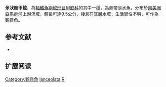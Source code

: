 {{Speciesbox
| name = 矛狀銼甲鯰
| image =  
| image_width = 250px
| image_caption = 
| status = NE
| status_system = IUCN3.1
| genus = Rineloricaria
| species = lanceolata
| authority = [[Günther|Günther]], 1868
| synonyms = *''Loricaria lanceolata'', Günther, 1868
*''Hemiloricaria lanceolata'', Günther, 1868
}}

'''矛狀銼甲鯰'''，為[[輻鰭魚綱|輻鰭魚綱]][[鯰形目|鯰形目]][[甲鯰科|甲鯰科]]的其中一[[種|種]]，為熱帶淡水魚，分布於[[南美洲|南美洲]][[亞馬遜河|亞馬遜河]]上游流域，體長可達9.5公分，棲息在底層水域，生活習性不明，可作為觀賞魚。

==参考文献==
*{{FishBase_species|genus=Rineloricaria|species=lanceolata|year=2014|month=11}}

== 扩展阅读 ==
{{refbegin}}
{{wikispecies-inline|Rineloricaria lanceolata|矛狀銼甲鯰}}
{{refend}}
{{Taxonbar|from=Q5482022}}

[[Category:觀賞魚|Category:觀賞魚]]
[[Category:銼甲鯰屬|lanceolata]]
[[Category:1868年描述的魚類|R]]